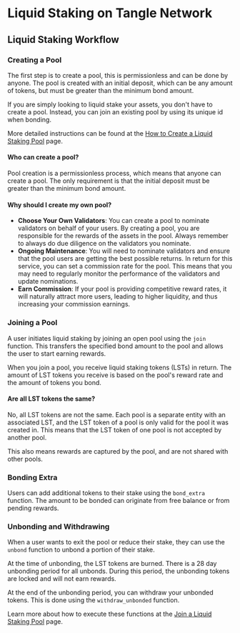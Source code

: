 
# Liquid Staking on Tangle Network

## Liquid Staking Workflow

<ExpandableImage src="/images/lst-workflow.png" alt="Liquid Staking Workflow" />

### **Creating a Pool**

The first step is to create a pool, this is permissionless and can be done by anyone. The pool is created with an initial deposit, which can be any amount of tokens, but must be greater than the minimum bond amount.

If you are simply looking to liquid stake your assets, you don't have to create a pool. Instead, you can join an existing pool by using its unique id when bonding.

More detailed instructions can be found at the [How to Create a Liquid Staking Pool](./create_a_pool/lst-pool-create-tangle.mdx) page.

#### Who can create a pool?

Pool creation is a permissionless process, which means that anyone can create a pool. The only requirement is that the initial deposit must be greater than the minimum bond amount.

#### Why should I create my own pool?

- **Choose Your Own Validators**: You can create a pool to nominate validators on behalf of your users. By creating a pool, you are responsible for the rewards of the assets in the pool. Always remember to always do due diligence on the validators you nominate.
- **Ongoing Maintenance**: You will need to nominate validators and ensure that the pool users are getting the best possible returns. In return for this service, you can set a commission rate for the pool. This means that you may need to regularly monitor the performance of the validators and update nominations.
- **Earn Commission**: If your pool is providing competitive reward rates, it will naturally attract more users, leading to higher liquidity, and thus increasing your commission earnings.

### **Joining a Pool**

A user initiates liquid staking by joining an open pool using the `join` function. This transfers the specified bond amount to the pool and allows the user to start earning rewards.

When you join a pool, you receive liquid staking tokens (LSTs) in return. The amount of LST tokens you receive is based on the pool's reward rate and the amount of tokens you bond.

#### Are all LST tokens the same?

No, all LST tokens are not the same. Each pool is a separate entity with an associated LST, and the LST token of a pool is only valid for the pool it was created in. This means that the LST token of one pool is not accepted by another pool.

This also means rewards are captured by the pool, and are not shared with other pools.

### **Bonding Extra**

Users can add additional tokens to their stake using the `bond_extra` function. The amount to be bonded can originate from free balance or from pending rewards.

### **Unbonding and Withdrawing**

When a user wants to exit the pool or reduce their stake, they can use the `unbond` function to unbond a portion of their stake.

At the time of unbonding, the LST tokens are burned. There is a 28 day unbonding period for all unbonds. During this period, the unbonding tokens are locked and will not earn rewards.

At the end of the unbonding period, you can withdraw your unbonded tokens. This is done using the `withdraw_unbonded` function.

Learn more about how to execute these functions at the [Join a Liquid Staking Pool](./join_a_pool/tangle.mdx) page.
